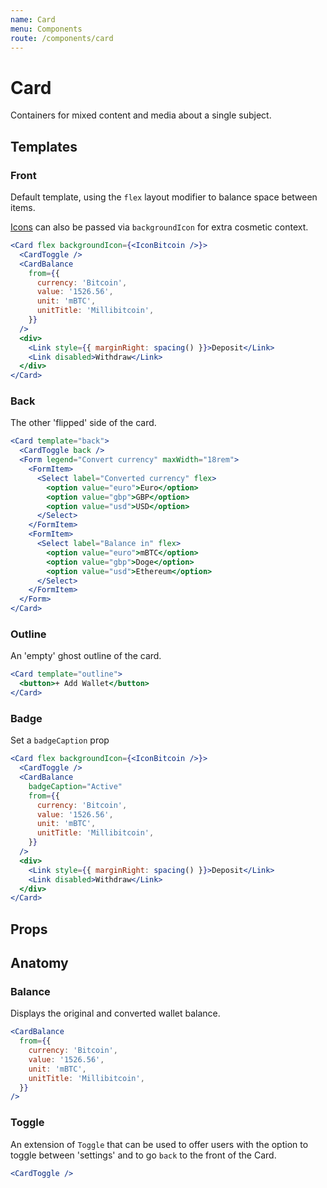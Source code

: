 ```yaml
---
name: Card
menu: Components
route: /components/card
---
```



# Card

Containers for mixed content and media about a single subject.

## Templates

### Front

Default template, using the `flex` layout modifier to balance space between items.

[Icons](../icons) can also be passed via `backgroundIcon` for extra cosmetic context.

```jsx react-live
<Card flex backgroundIcon={<IconBitcoin />}>
  <CardToggle />
  <CardBalance
    from={{
      currency: 'Bitcoin',
      value: '1526.56',
      unit: 'mBTC',
      unitTitle: 'Millibitcoin',
    }}
  />
  <div>
    <Link style={{ marginRight: spacing() }}>Deposit</Link>
    <Link disabled>Withdraw</Link>
  </div>
</Card>
```

### Back

The other 'flipped' side of the card.

```jsx react-live
<Card template="back">
  <CardToggle back />
  <Form legend="Convert currency" maxWidth="18rem">
    <FormItem>
      <Select label="Converted currency" flex>
        <option value="euro">Euro</option>
        <option value="gbp">GBP</option>
        <option value="usd">USD</option>
      </Select>
    </FormItem>
    <FormItem>
      <Select label="Balance in" flex>
        <option value="euro">mBTC</option>
        <option value="gbp">Doge</option>
        <option value="usd">Ethereum</option>
      </Select>
    </FormItem>
  </Form>
</Card>
```

### Outline

An 'empty' ghost outline of the card.

```jsx react-live
<Card template="outline">
  <button>+ Add Wallet</button>
</Card>
```

### Badge

Set a `badgeCaption` prop

```jsx react-live
<Card flex backgroundIcon={<IconBitcoin />}>
  <CardToggle />
  <CardBalance
    badgeCaption="Active"
    from={{
      currency: 'Bitcoin',
      value: '1526.56',
      unit: 'mBTC',
      unitTitle: 'Millibitcoin',
    }}
  />
  <div>
    <Link style={{ marginRight: spacing() }}>Deposit</Link>
    <Link disabled>Withdraw</Link>
  </div>
</Card>
```

## Props

<PropsTable of={Card} />

## Anatomy

### Balance

Displays the original and converted wallet balance.

```jsx react-live
<CardBalance
  from={{
    currency: 'Bitcoin',
    value: '1526.56',
    unit: 'mBTC',
    unitTitle: 'Millibitcoin',
  }}
/>
```

<PropsTable of={CardBalance} />

### Toggle

An extension of `Toggle` that can be used to offer users with the option to toggle between 'settings' and to go `back` to the front of the Card.

```jsx react-live
<CardToggle />
```

<PropsTable of={CardToggle} />
